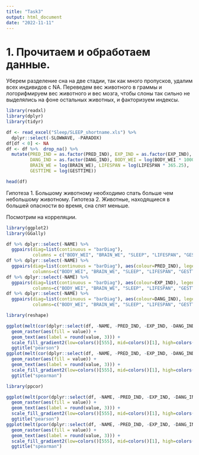 ```yaml
---
title: "Task3"
output: html_document
date: "2022-11-11"
---
```


# 1. Прочитаем и обработаем данные.
Уберем разделение сна на две стадии, так как много пропусков, удалим всех индивидов 
с NA. Переведем вес животного в граммы и логорифмируем вес животного и вес мозга, чтобы 
слоны так сильно не выделялись на фоне остальных животных, и факторизуем индексы.
```r
library(readxl)
library(dplyr)
library(tidyr)
```

```r
df <- read_excel("Sleep/SLEEP_shortname.xls") %>% 
  dplyr::select(-SLOWWAVE, -PARADOX)
df[df < 0] <- NA
df <- df %>%  drop_na() %>%
  mutate(PRED_IND = as.factor(PRED_IND), EXP_IND = as.factor(EXP_IND), 
         DANG_IND = as.factor(DANG_IND), BODY_WEI = log(BODY_WEI * 1000), 
         BRAIN_WE = log(BRAIN_WE), LIFESPAN = log(LIFESPAN * 365.25),
         GESTTIME = log(GESTTIME))

head(df)
```
Гипотеза 1. Большому животному необходимо спать больше чем небольшому животному.
Гипотеза 2. Животные, находящиеся в большей опасности во время, сна спят меньше.

Посмотрим на корреляции.
```r
library(ggplot2)
library(GGally)

```

```r
df %>% dplyr::select(-NAME) %>%
  ggpairs(diag=list(continuous = "barDiag"), 
          columns = c("BODY_WEI", "BRAIN_WE", "SLEEP", "LIFESPAN", "GESTTIME"))
df %>% dplyr::select(-NAME) %>%
  ggpairs(diag=list(continuous = "barDiag"), aes(colour=PRED_IND), legend=1,
          columns=c("BODY_WEI", "BRAIN_WE", "SLEEP", "LIFESPAN", "GESTTIME"))
df %>% dplyr::select(-NAME) %>%
  ggpairs(diag=list(continuous = "barDiag"), aes(colour=EXP_IND), legend=1,
          columns=c("BODY_WEI", "BRAIN_WE", "SLEEP", "LIFESPAN", "GESTTIME"))
df %>% dplyr::select(-NAME) %>%
  ggpairs(diag=list(continuous = "barDiag"), aes(colour=DANG_IND), legend=1,
          columns=c("BODY_WEI", "BRAIN_WE", "SLEEP", "LIFESPAN", "GESTTIME"))
```

```r
library(reshape)
```

```r
ggplot(melt(cor(dplyr::select(df, -NAME, -PRED_IND, -EXP_IND, -DANG_IND), method = "pearson")), aes(X1, X2)) +
  geom_raster(aes(fill = value)) +
  geom_text(aes(label = round(value, 3))) +
  scale_fill_gradient2(low=colors()[555], mid=colors()[1], high=colors()[26]) + 
  ggtitle("pearson")
ggplot(melt(cor(dplyr::select(df, -NAME, -PRED_IND, -EXP_IND, -DANG_IND), method = "spearman")), aes(X1, X2)) +
  geom_raster(aes(fill = value)) +
  geom_text(aes(label = round(value, 3))) +
  scale_fill_gradient2(low=colors()[555], mid=colors()[1], high=colors()[26]) + 
  ggtitle("spearman")

```

```r
library(ppcor)
```

```r
ggplot(melt(pcor(dplyr::select(df, -NAME, -PRED_IND, -EXP_IND, -DANG_IND), method = "pearson")$estimate), aes(X1, X2)) +
  geom_raster(aes(fill = value)) +
  geom_text(aes(label = round(value, 3))) +
  scale_fill_gradient2(low=colors()[555], mid=colors()[1], high=colors()[26]) + 
  ggtitle("pearson")
ggplot(melt(pcor(dplyr::select(df, -NAME, -PRED_IND, -EXP_IND, -DANG_IND), method = "spearman")$estimate), aes(X1, X2)) +
  geom_raster(aes(fill = value)) +
  geom_text(aes(label = round(value, 3))) +
  scale_fill_gradient2(low=colors()[555], mid=colors()[1], high=colors()[26]) + 
  ggtitle("spearman")
```





